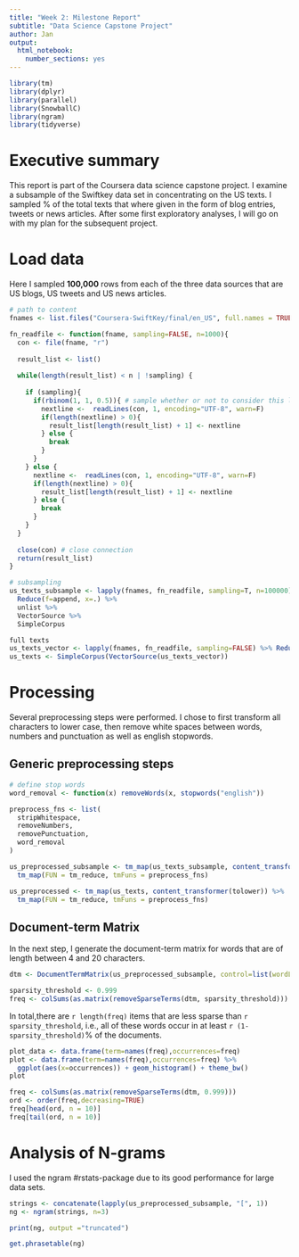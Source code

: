 ```yaml
---
title: "Week 2: Milestone Report"
subtitle: "Data Science Capstone Project"
author: Jan
output: 
  html_notebook: 
    number_sections: yes
---
```


```r
library(tm)
library(dplyr)
library(parallel)
library(SnowballC)
library(ngram)
library(tidyverse)
```

# Executive summary

This report is part of the Coursera data science capstone project. I examine a subsample of the Swiftkey data set in concentrating on the US texts. I sampled \approx 10\% of the total texts that where given in the form of blog entries, tweets or news articles. After some first exploratory analyses, I will go on with my plan for the subsequent project.

# Load data

Here I sampled **100,000** rows from each of the three data sources that are US blogs, US tweets and US news articles.

```r
# path to content
fnames <- list.files("Coursera-SwiftKey/final/en_US", full.names = TRUE)

fn_readfile <- function(fname, sampling=FALSE, n=1000){
  con <- file(fname, "r") 
  
  result_list <- list()
  
  while(length(result_list) < n | !sampling) {
    
    if (sampling){
      if(rbinom(1, 1, 0.5)){ # sample whether or not to consider this line for the text sample
        nextline <-  readLines(con, 1, encoding="UTF-8", warn=F)
        if(length(nextline) > 0){
          result_list[length(result_list) + 1] <- nextline
        } else {
          break
        }
      }
    } else {
      nextline <-  readLines(con, 1, encoding="UTF-8", warn=F)
      if(length(nextline) > 0){
        result_list[length(result_list) + 1] <- nextline
      } else {
        break
      }
    }
  }
  
  close(con) # close connection
  return(result_list)
}

# subsampling
us_texts_subsample <- lapply(fnames, fn_readfile, sampling=T, n=100000) %>% 
  Reduce(f=append, x=.) %>% 
  unlist %>%
  VectorSource %>%
  SimpleCorpus
```
```r
full texts
us_texts_vector <- lapply(fnames, fn_readfile, sampling=FALSE) %>% Reduce(f=append, x=.) %>% unlist
us_texts <- SimpleCorpus(VectorSource(us_texts_vector))
```

# Processing

Several preprocessing steps were performed. I chose to first transform all characters to lower case, then remove white spaces between words, numbers and punctuation as well as english stopwords.

## Generic preprocessing steps
```r
# define stop words
word_removal <- function(x) removeWords(x, stopwords("english"))

preprocess_fns <- list(
  stripWhitespace,
  removeNumbers,
  removePunctuation,
  word_removal
)

us_preprocessed_subsample <- tm_map(us_texts_subsample, content_transformer(tolower)) %>%
  tm_map(FUN = tm_reduce, tmFuns = preprocess_fns)
```
```r
us_preprocessed <- tm_map(us_texts, content_transformer(tolower)) %>%
  tm_map(FUN = tm_reduce, tmFuns = preprocess_fns)
```

## Document-term Matrix

In the next step, I generate the document-term matrix for words that are of length between 4 and 20 characters. 
```r
dtm <- DocumentTermMatrix(us_preprocessed_subsample, control=list(wordLengths=c(4, 20)))
```
```r
sparsity_threshold <- 0.999
freq <- colSums(as.matrix(removeSparseTerms(dtm, sparsity_threshold)))
```

In total,there are ```r length(freq)``` items that are less sparse than ```r sparsity_threshold```, i.e., all of these words occur in at least ```r (1-sparsity_threshold)```% of the documents. 
```r
plot_data <- data.frame(term=names(freq),occurrences=freq)
plot <- data.frame(term=names(freq),occurrences=freq) %>%
  ggplot(aes(x=occurrences)) + geom_histogram() + theme_bw()
plot
```


```r
freq <- colSums(as.matrix(removeSparseTerms(dtm, 0.999)))
ord <- order(freq,decreasing=TRUE)
freq[head(ord, n = 10)]
freq[tail(ord, n = 10)]
```


# Analysis of N-grams

I used the ngram #rstats-package due to its good performance for large data sets. 

```r
strings <- concatenate(lapply(us_preprocessed_subsample, "[", 1))
ng <- ngram(strings, n=3)
```


```r
print(ng, output ="truncated")
```
```r
get.phrasetable(ng)
```
